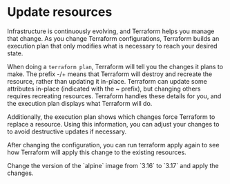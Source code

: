 # Update resources

Infrastructure is continuously evolving, and Terraform helps you manage that change. 
As you change Terraform configurations, Terraform builds an execution plan that only modifies what is necessary to reach your desired state.

When doing a `terraform plan`, Terraform will tell you the changes it plans to make.
The prefix -/+ means that Terraform will destroy and recreate the resource, rather than updating it in-place. 
Terraform can update some attributes in-place (indicated with the ~ prefix), but changing others requires recreating resources. 
Terraform handles these details for you, and the execution plan displays what Terraform will do.

Additionally, the execution plan shows which changes force Terraform to replace a resource. 
Using this information, you can adjust your changes to to avoid destructive updates if necessary.

After changing the configuration, you can run terraform apply again to see how Terraform will apply this change to the existing resources.

<Task>
  <Instructions>
    Change the version of the `alpine` image from `3.16` to `3.17` and apply the changes.
  </Instructions>
  <Conditions>
    <Condition 
      id="update_code" 
      target="vscode"
      description="Change the version of the alpine image" 
    />
    <Condition 
      id="apply_changes" 
      target="vscode"
      description="Apply the changes to the configuration" 
    />
  </Conditions>
</Task>
